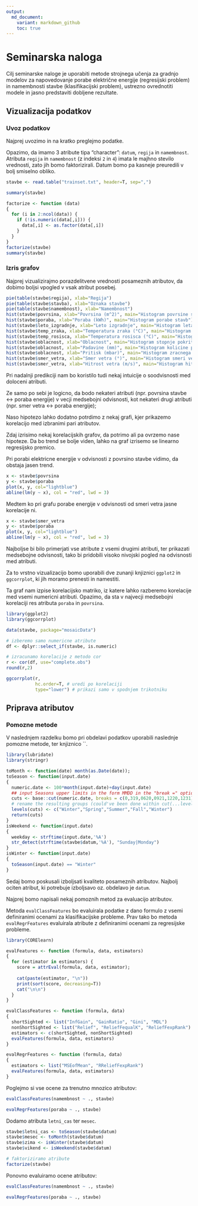 ```yaml
---
output: 
  md_document:
    variant: markdown_github
    toc: true
---
```


# Seminarska naloga

Cilj seminarske naloge je uporabiti metode strojnega učenja za gradnjo modelov za napovedovanje
porabe električne energije (regresijski problem) in namembnosti stavbe (klasifikacijski problem),
ustrezno ovrednotiti modele in jasno predstaviti dobljene rezultate.

## Vizualizacija podatkov

### Uvoz podatkov

Najprej uvozimo in na kratko preglejmo podatke. 

Opazimo, da imamo 3 atribute tipa "character": `datum`, `regija` in `namembnost`. Atributa `regija` in `namembnost` (z indeksi `2` in `4`) imata le majhno stevilo vrednosti, zato jih bomo faktorizirali. Datum bomo pa kasneje preuredili v bolj smiselno obliko.
```R
stavbe <- read.table("trainset.txt", header=T, sep=",")

summary(stavbe)

factorize <- function (data)
{
  for (i in 2:ncol(data)) {
    if (!is.numeric(data[,i])) {
      data[,i] <- as.factor(data[,i]) 
    }
  }
}
factorize(stavbe)
summary(stavbe)
```

### Izris grafov

Najprej vizualizirajmo porazdelitvene vrednosti posameznih atributov, da dobimo boljsi vpogled v vsak atribut posebej.
```R
pie(table(stavbe$regija), xlab="Regija")
pie(table(stavbe$stavba), xlab="Oznaka stavbe")
pie(table(stavbe$namembnost), xlab="Namembnost")
hist(stavbe$povrsina, xlab="Povrsina (m^2)", main="Histogram povrsine stavb")
hist(stavbe$poraba, xlab="Poraba (kWh)", main="Histogram porabe stavb")
hist(stavbe$leto_izgradnje, xlab="Leto izgradnje", main="Histogram leta izgradnje stavb")
hist(stavbe$temp_zraka, xlab="Temperatura zraka (°C)", main="Histogram temperature zraka")
hist(stavbe$temp_rosisca, xlab="Temperatura rosisca (°C)", main="Histogram temperature rosisca")
hist(stavbe$oblacnost, xlab="Oblacnost", main="Histogram stopnje pokritosti neba z oblaki")
hist(stavbe$oblacnost, xlab="Padavine (mm)", main="Histogram kolicine padavin")
hist(stavbe$oblacnost, xlab="Pritisk (mbar)", main="Histogram zracnega pritiska")
hist(stavbe$smer_vetra, xlab="Smer vetra (°)", main="Histogram smeri vetra")
hist(stavbe$smer_vetra, xlab="Hitrost vetra (m/s)", main="Histogram hitrosti vetra")
```

Pri nadalnji predikciji nam bo koristilo tudi nekaj intuicije o soodvisnosti med doloceni atributi. 

Ze samo po sebi je logicno, da bodo nekateri atributi (npr. povrsina stavbe <-> poraba energije) v vecji medsebojni odvisnosti, kot nekateri drugi atributi (npr. smer vetra <-> poraba energije);

Naso hipotezo lahko dodatno potrdimo z nekaj grafi, kjer prikazemo korelacijo med izbranimi pari atributov.

Zdaj izrisimo nekaj korelacijskih grafov, da potrimo ali pa ovrzemo nase hipoteze. Da bo trend se bolje viden, lahko na graf izrisemo se linearno regresijsko premico.

Pri porabi elektricne energije v odvisnosti z povrsino stavbe vidimo, da obstaja jasen trend.
```R
x <- stavbe$povrsina
y <- stavbe$poraba
plot(x, y, col="lightblue")
abline(lm(y ~ x), col = "red", lwd = 3)
```

Medtem ko pri grafu porabe energije v odvisnosti od smeri vetra jasne korelacije ni.
```R
x <- stavbe$smer_vetra
y <- stavbe$poraba
plot(x, y, col="lightblue")
abline(lm(y ~ x), col = "red", lwd = 3)
```

Najboljse bi bilo primerjati vse atribute z vsemi drugimi atributi, ter prikazati medsebojne odvisnosti, tako bi pridobili visoko nivojski pogled na odvisnosti med atributi.

Za to vrstno vizualizacijo bomo uporabili dve zunanji knjiznici `ggplot2` in `ggcorrplot`, ki jih moramo prenesti in namestiti.

Ta graf nam izpise korelacijsko matriko, iz katere lahko razberemo korelacije med vsemi numericni atributi. Opazimo, da sta v najvecji medsebojni korelaciji res atributa `poraba` in `povrsina`.
```R
library(ggplot2)
library(ggcorrplot)

data(stavbe, package="mosaicData")

# izberemo samo numericne atribute
df <- dplyr::select_if(stavbe, is.numeric)

# izracunamo korelacije z metodo cor
r <- cor(df, use="complete.obs")
round(r,2)

ggcorrplot(r,
           hc.order=T, # uredi po korelaciji
           type="lower") # prikazi samo v spodnjem trikotniku
```


## Priprava atributov


### Pomozne metode

V naslednjem razdelku bomo pri obdelavi podatkov uporabili naslednje pomozne metode, ter knjiznico ``.
```R
library(lubridate)
library(stringr)

toMonth <- function(date) month(as.Date(date));
toSeason <- function(input.date)
{
  numeric.date <- 100*month(input.date)+day(input.date)
  ## input Seasons upper limits in the form MMDD in the "break =" option:
  cuts <- base::cut(numeric.date, breaks = c(0,319,0620,0921,1220,1231)) 
  # rename the resulting groups (could've been done within cut(...levels=) if "Winter" wasn't double
  levels(cuts) <- c("Winter","Spring","Summer","Fall","Winter")
  return(cuts)
}
isWeekend <- function(input.date)
{
  weekday <- strftime(input.date,'%A')
  str_detect(strftime(stavbe$datum,'%A'), "Sunday|Monday")
}
isWinter <- function(input.date)
{
  toSeason(input.date) == "Winter"
}
```


Sedaj bomo poskusali izboljsati kvaliteto posameznih atributov. Najbolj ociten atribut, ki potrebuje izboljsavo oz. obdelavo je `datum`.

Najprej bomo napisali nekaj pomoznih metod za evaluacijo atributov. 

Metoda `evalClassFeatures` bo evaluirala podatke z dano formulo z vsemi definiranimi ocenami za klasifikacijske probleme. Prav tako bo metoda `evalRegrFeatures` evaluirala atribute z definiranimi ocenami za regresijske probleme.

```R
library(CORElearn)

evalFeatures <- function (formula, data, estimators)
{
  for (estimator in estimators) {
    score = attrEval(formula, data, estimator);
    
    cat(paste(estimator, "\n"))
    print(sort(score, decreasing=T))
    cat("\n\n")
  }
}

evalClassFeatures <- function (formula, data)
{
  shortSighted <- list("InfGain", "GainRatio", "Gini", "MDL")
  nonShortSighted <- list("Relief", "ReliefFequalK", "ReliefFexpRank")
  estimators <- c(shortSighted, nonShortSighted)
  evalFeatures(formula, data, estimators)
}

evalRegrFeatures <- function (formula, data)
{
  estimators <- list("MSEofMean", "RReliefFexpRank")
  evalFeatures(formula, data, estimators)
}
```


Poglejmo si vse ocene za trenutno mnozico atributov:

```R
evalClassFeatures(namembnost ~ ., stavbe)
```

```R
evalRegrFeatures(poraba ~ ., stavbe)
```

Dodamo atributa `letni_cas` ter `mesec`.
```R
stavbe$letni_cas <- toSeason(stavbe$datum)
stavbe$mesec <- toMonth(stavbe$datum)
stavbe$zima <- isWinter(stavbe$datum)
stavbe$vikend <- isWeekend(stavbe$datum)

# faktoriziramo atribute
factorize(stavbe)
```

Ponovno evaluiramo ocene atributov:
```R
evalClassFeatures(namembnost ~ ., stavbe)
```

```R
evalRegrFeatures(poraba ~ ., stavbe)
```
